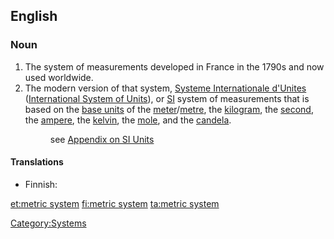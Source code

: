 ==English==

===Noun===
{{en-noun|sg=[[metric]] [[system]]|-}}

#The system of measurements developed in France in the 1790s and now used worldwide.
#The modern version of that system, [[Systeme Internationale d'Unites]] ([[International System of Units]]), or [[SI]] system of measurements that is based on the [[base unit]]s of the [[meter]]/[[metre]], the [[kilogram]], the [[second]], the [[ampere]], the [[kelvin]], the [[mole]], and the [[candela]].
#: see [[Appendix:SI_units|Appendix on SI Units]]

====Translations====
{{trans-top|system of measurements developed in France}}
* Finnish: {{t-|fi|metrijärjestelmä}}
{{trans-mid}}
{{trans-bottom}}

{{trans-see|International System of Units}}

[[Category:Systems]]

[[et:metric system]]
[[fi:metric system]]
[[ta:metric system]]